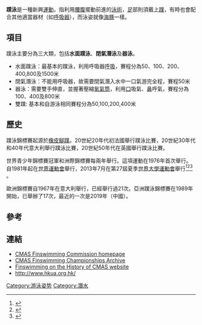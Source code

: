 
'''蹼泳'''是一種新興[[体育运动|運動]]，指利用[[腰|腰]][[腹|腹]]擺動前進的[[游泳|泳術]]，[[足|足]]部則須戴上[[蹼|蹼]]，有時也會配合其他適當器材（如[[呼吸机|呼吸器]]），而泳姿就像[[海豚|海豚]]一樣。

==項目==
蹼泳主要分為三大類，包括'''水面蹼泳'''、'''閉氣潛泳'''及'''器泳'''。

*水面蹼泳：最基本的蹼泳，利用呼吸器[[呼吸|呼吸]]，賽程分為50、100、200、400,800及1500米
*閉氣潛泳：不能用呼吸器，故需要閉氣潛入水中一口氣游完全程，賽程50米
*器泳：需要雙手伸直，並握著壓縮[[氧氣筒|氧氣筒]]，利用[[口|口]]吸氣、[[鼻|鼻]]呼氣，賽程分為100、400及800米
*雙蹼: 基本和自游泳相同賽程分為50,100,200,400米

==歷史==
蹼泳錦標賽起源於[[橡皮腳蹼|橡皮腳蹼]]。20世紀20年代初法國舉行蹼泳比賽，20世紀30年代和40年代意大利舉行蹼泳比賽，20世紀50年代在英國舉行蹼泳比賽。

世界青少年錦標賽冠軍和洲際錦標賽每兩年舉行。這項運動在1976年首次舉行。自1981年起在[[世界運動會|世界運動會]]舉行，2013年7月在第27屆夏季[[世界大學運動會|世界大學運動會]]舉行<ref>{{cite web|title=1st World Championship|url=http://www.cmas.org/finswimming/114-28113.php|publisher=Confédération Mondiale des Activités Subaquatiques|accessdate=12 August 2013}}</ref><ref>{{cite web|title=World Games, Kolendra rules fin swimming|url=http://news.google.com/newspapers?id=q0tPAAAAIBAJ&sjid=CY8DAAAAIBAJ&pg=2188,1918930&dq=world-games+santa-clara&hl=en|publisher=Ellensburg Daily Record, Washington USA|accessdate=12 August 2013|pages=8|date=July 28, 1981}}</ref><ref>{{cite web|title=Taking part in the Universiade, Finswimming entered a new era|url=http://www.cmas.org/news/taking-part-in-the-universiade-finswimming-entered-a-new-era|publisher=Confédération Mondiale des Activités Subaquatiques|accessdate=12 August 2013}}</ref> 。

歐洲錦標賽自1967年在意大利舉行，已經舉行過21次。亞洲蹼泳錦標賽在1989年開始，已舉辦了17次，最近的一次是2019年（中國）。

==參考==
{{reflist}}

==連結==
*[http://www.cmas.org/finswimming/ CMAS Finswimming Commission homepage]
*[http://www.cmas.org/finswimming/finswimming-championships-archive CMAS Finswimming Championships Archive]
*[https://web.archive.org/web/20161215163844/http://history.cmas.org/finswimming Finswimming on the History of CMAS website]
*http://www.hkua.org.hk/

{{體育小作品}}

[[Category:游泳姿势|Category:游泳姿势]]
[[Category:潛水|Category:潛水]]